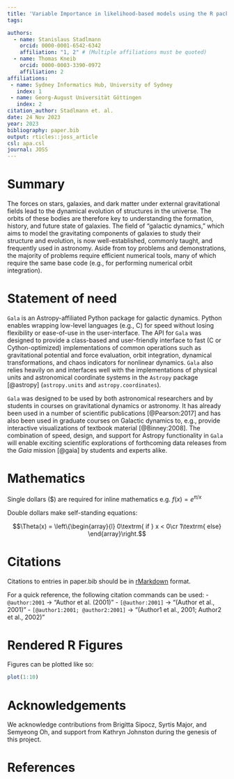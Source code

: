 ```yaml
---
title: 'Variable Importance in likelihood-based models using the R package `vibe`'
tags:

authors:
  - name: Stanislaus Stadlmann
    orcid: 0000-0001-6542-6342
    affiliation: "1, 2" # (Multiple affiliations must be quoted)
  - name: Thomas Kneib
    orcid: 0000-0003-3390-0972
    affiliation: 2
affiliations:
 - name: Sydney Informatics Hub, University of Sydney
   index: 1
 - name: Georg-August Universität Göttingen
   index: 2
citation_author: Stadlmann et. al.
date: 24 Nov 2023
year: 2023
bibliography: paper.bib
output: rticles::joss_article
csl: apa.csl
journal: JOSS
---
```


# Summary

The forces on stars, galaxies, and dark matter under external gravitational
fields lead to the dynamical evolution of structures in the universe. The orbits
of these bodies are therefore key to understanding the formation, history, and
future state of galaxies. The field of "galactic dynamics," which aims to model
the gravitating components of galaxies to study their structure and evolution,
is now well-established, commonly taught, and frequently used in astronomy.
Aside from toy problems and demonstrations, the majority of problems require
efficient numerical tools, many of which require the same base code (e.g., for
performing numerical orbit integration).

# Statement of need

`Gala` is an Astropy-affiliated Python package for galactic dynamics. Python
enables wrapping low-level languages (e.g., C) for speed without losing
flexibility or ease-of-use in the user-interface. The API for `Gala` was
designed to provide a class-based and user-friendly interface to fast (C or
Cython-optimized) implementations of common operations such as gravitational
potential and force evaluation, orbit integration, dynamical transformations,
and chaos indicators for nonlinear dynamics. `Gala` also relies heavily on and
interfaces well with the implementations of physical units and astronomical
coordinate systems in the `Astropy` package [@astropy] (`astropy.units` and
`astropy.coordinates`).

`Gala` was designed to be used by both astronomical researchers and by
students in courses on gravitational dynamics or astronomy. It has already been
used in a number of scientific publications [@Pearson:2017] and has also been
used in graduate courses on Galactic dynamics to, e.g., provide interactive
visualizations of textbook material [@Binney:2008]. The combination of speed,
design, and support for Astropy functionality in `Gala` will enable exciting
scientific explorations of forthcoming data releases from the *Gaia* mission
[@gaia] by students and experts alike.

# Mathematics

Single dollars ($) are required for inline mathematics e.g. $f(x) = e^{\pi/x}$

Double dollars make self-standing equations:

$$\Theta(x) = \left\{\begin{array}{l}
0\textrm{ if } x < 0\cr
1\textrm{ else}
\end{array}\right.$$


# Citations

Citations to entries in paper.bib should be in
[rMarkdown](https://rmarkdown.rstudio.com/authoring_bibliographies_and_citations.html)
format.

For a quick reference, the following citation commands can be used:
- `@author:2001`  ->  "Author et al. (2001)"
- `[@author:2001]` -> "(Author et al., 2001)"
- `[@author1:2001; @author2:2001]` -> "(Author1 et al., 2001; Author2 et al., 2002)"

# Rendered R Figures

Figures can be plotted like so:

```r
plot(1:10)
```

# Acknowledgements

We acknowledge contributions from Brigitta Sipocz, Syrtis Major, and Semyeong
Oh, and support from Kathryn Johnston during the genesis of this project.

# References
